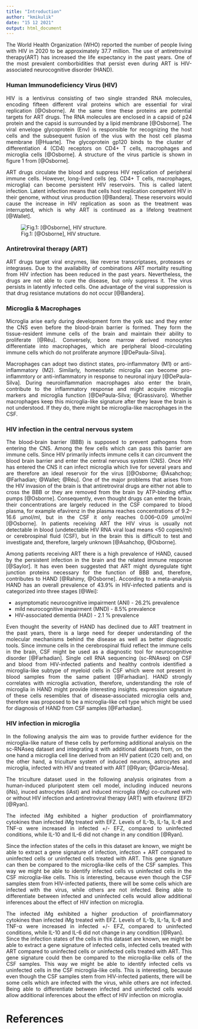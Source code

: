 ```yaml
---
title: "Introduction"
author: "kmikulik"
date: "15 12 2021"
output: html_document
---
```


<div style="text-align: justify"> 

The World Health Organization (WHO) reported the number of people living with 
HIV in 2020 to be approximately  37.7 million. The use of antiretroviral therapy(ART) has 
increased the life expectancy in the past years. One of the most prevalent 
comborbidities that persist even during ART is HIV-associated 
neurocognitive disorder (HAND).

### Human Immunodeficiency Virus (HIV) 

HIV is a lentivirus consisting of two single stranded RNA molecules, encoding 
fifteen different viral proteins which are essential for viral replication 
[@Osborne]. At the same time these proteins are potential targets for ART drugs.
The RNA molecules are enclosed in a capsid of p24 protein and the capsid is 
surrounded by a lipid membrane [@Osborne]. The viral envelope glycoprotein (Env)
is responsible for recognizing the host cells and the subsequent fusion of the 
vius with the host cell plasma membrane [@Huarte]. The glycoprotein gp120 binds
to the cluster of differentiation 4 (CD4) receptors on CD4+ T cells, macrophages
and microglia cells [@Osborne]. A structure of the virus particle is shown in 
figure 1 from [@Osborne].

ART drugs circulate the blood and suppress HIV replication of peripheral immune 
cells. However, long-lived cells (eg. CD4+ T cells, macrophages, microglia) can
become persistent HIV reservoirs. This is called latent infection. Latent infection 
means that cells host replication competent HIV in their genome, without virus 
production [@Bandera]. These reservoirs would cause the increase in HIV 
replication as soon as the treatment was interrupted, which is why ART is 
continued as a lifelong treatment [@Wallet].

![Fig.1: [@Osborne], HIV structure.]("images/HIV_virus.jpg")



### Antiretroviral therapy (ART)

ART drugs target viral enzymes, like reverse transcriptases, proteases or 
integrases. Due to the availability of combinations ART mortality resulting from HIV infection
has been reduced in the past years. Nevertheless, the drugs are not able to 
cure the disease, but only suppress it. The virus persists in latently infected 
cells. One advantage of the viral suppression is that drug resistance mutations
do not occur [@Bandera].


### Microglia & Macrophages

Microglia arise early during development form the yolk sac and they enter the
CNS even before the blood-brain barrier is formed. They form the tissue-resident 
immune cells of the brain and maintain their ability to proliferate [@Réu]. 
Conversely, bone marrow derived monocytes differentiate into macrophages, which 
are peripheral blood-circulating immune cells which do not proliferate anymore
[@DePaula-Silva]. 

Macrophages can adopt two distinct states, pro-inflammatory (M1) or 
anti-inflammatory (M2). Similarly, homeostatic microglia can become 
pro-inflammtory or anti-inflammatory in response to neuronal injury 
[@DePaula-Silva]. During neuroinflammation macrophages also enter the brain, 
contribute to the inflammatory response and 
might acquire microglia markers and microglia function
[@DePaula-Silva; @Grassivaro]. Whether macrophages keep this microglia-like 
signature after they leave the brain is not understood. If they do, there might
be microglia-like macrophages in the CSF. 

### HIV infection in the central nervous system

The blood-brain barrier (BBB) is supposed to prevent pathogens from entering the CNS.
Among the few cells which can pass this barrier are immune cells. Since HIV
primarily infects immune cells it can circumvent the blood brain barrier and 
enter the central nervous system (CNS). Once HIV has entered the CNS it can
infect microglia which live for several years and are therefore an ideal
reservoir for the virus [[@Osborne; @Asahchop; @Farhadian; @Wallet; @Réu]. 
One of the major problems that arises from the HIV 
invasion of the brain is that antiretroviral drugs are either not able to cross the
BBB or they are removed from the brain by ATP-binding efflux pumps [@Osborne].
Consequently, even thought drugs can enter the brain, their concentrations are 
largely reduced in the CSF compared to blood plasma, for example efavirenz
in the plasma reaches concentrations of 9.2–16.6 μmol/ml, but in the CSF it 
only reaches 0.006–0.09 μmol/ml [@Osborne]. In patients
receiving ART the HIV virus is usually not detectable in blood
(undetectable HIV RNA viral load means <50 copies/ml) or cerebrospinal
fluid (CSF), but in the brain this is difficult to test and investigate and, 
therefore, largely unknown [@Asahchop, @Osborne].

Among patients receiving ART there is a high prevalence of HAND, caused by the
persistent infection in the brain and the related immune response [@Saylor]. 
It has even been suggested that ART might dysregulate tight junction proteins 
necessary for the function of BBB and, therefore, contributes to HAND 
[@Rahimy, @Osborne]. According to a meta-analysis HAND has an overall 
prevalence of 43.9% in HIV-infected patients and is categorized into three 
stages [@Wei]:

* asymptomatic neurocognitive impairment (ANI) - 26.2% prevalence
* mild neurocognitive impairment (MND) - 8.5% prevalence
* HIV-associated dementia (HAD) - 2.1 % prevalence

Even thought the severity of HAND has declined due to ART treatment in the past
years, there is a large need for deeper understanding of the molecular mechanisms
behind the disease as well as better diagnostic tools. Since immune cells in the
cerebrospinal fluid reflect the immune cells in the brain, CSF might be used as
a diagnostic tool for neurocognitive disorder [@Farhadian]. Single cell RNA
sequencing (sc-RNAseq) on CSF and blood from HIV-infected patients and healthy 
controls identified a microglia-like subtype of myeloid cells in CSF which were 
not present in blood samples from the same patient [@Farhadian]. HAND strongly
correlates with microglia activation, therefore, understanding the role of 
microglia in HAND might provide interesting insights. 
expression signature of these cells resembles that of disease-associated 
microglia cells and, therefore was proposed to be a microglia-like cell type 
which might be used for diagnosis of HAND from CSF samples [@Farhadian]. 

### HIV infection in microglia

In the following analysis the aim was to provide further evidence for the 
microglia-like nature of these cells by performing additional analysis on the
sc-RNAseq dataset and integrating it with additional datasets from, on the one 
hand a microglia cell line derived from an HIV patient (C20 cell) and, on the 
other hand, a triculture system of induced neurons, astrocytes and microglia, 
infected with HIV and treated with ART [@Ryan; @Garcia-Mesa]. 

The triculture dataset used in the following analysis originates from a 
human-induced pluripotent stem cell model, including induced neurons (iNs),
inuced astrocytes (iAst) and induced microglia (iMg) co-cultured with or without 
HIV infection and antiretroviral therapy (ART) with efavirenz (EFZ) [@Ryan].

The infected iMg exhibited a higher production of proinflammatory cytokines than 
infected iMg treated with EFZ. Levels of IL-1b, IL-1a, IL-8 and TNF-α were
increased in infected +/- EFZ, compared to uninfected conditions, while IL-10 
and IL-6 did not change in any condition [@Ryan]. 

Since the infection states of the cells in this dataset are known, we might be 
able to extract a gene signature of infection, infection + ART compared to
uninfected cells or uninfected cells treated with ART. This gene signature can 
then be compared to the microglia-like cells of the CSF samples. This way we 
might be able to identify infected cells vs uninfected cells in the CSF 
microglia-like cells. This is interesting, because even though the CSF samples 
stem from HIV-infected patients, there will be some cells which are infected 
with the virus, while others are not infected. Being able to differentiate 
between infected and uninfected cells would allow additional inferences about
the effect of HIV infection on microglia.

The infected iMg exhibited a higher production of proinflammatory cytokines than
infected iMg treated with EFZ. Levels of IL-1b, IL-1a, IL-8 and TNF-α were 
increased in infected +/- EFZ, compared to uninfected conditions, while IL-10
and IL-6 did not change in any condition [@Ryan].  
Since the infection states of the cells in this dataset are known, we might be 
able to extract a gene signature of infected cells, infected cells treated with ART compared to 
uninfected cells or uninfected cells treated with ART. This gene signature 
could then be compared to the microglia-like cells of the CSF samples. This way
we might be able to identify infected cells vs uninfected cells in the CSF 
microglia-like cells. This is interesting, because even though the CSF samples
stem from HIV-infected patients, there will be some cells which are infected 
with the virus, while others are not infected. Being able to differentiate 
between infected and uninfected cells would allow additional inferences about
the effect of HIV infection on microglia.

# References

</div>